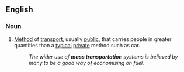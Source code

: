 ==English==
{{wikipedia|Public transport}}
===Noun===
{{en-noun|sg=[[mass]] [[transportation]]}}

# [[method|Method]] of [[transport]], usually [[public]], that carries people in greater quantities than a [[typical]] [[private]] method such as car.
#: ''The wider use of '''mass transportation''' systems is believed by many to be a good way of economising on fuel.''